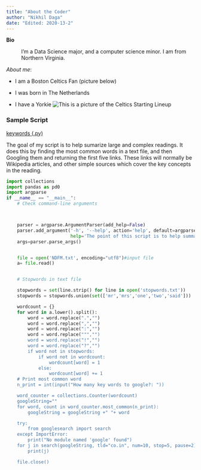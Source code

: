 ---
title: "About the Coder"
author: "Nikhil Daga"
date: "Edited: 2020-13-2"
---

**Bio**

: I'm a Data Science major, and a computer science minor. I am from Northern Virginia.

*About me*:

- I am a Boston Celtics Fan (picture below)

- I was born in The Netherlands

- I have a Yorkie
![This is a picture of the Celtics Starting Lineup](https://fadeawayworld.net/wp-content/uploads/2019/08/2B9D83F7-BE51-4D87-8766-18CE40D25036.jpeg?x19193)

### Sample Script
[keywords (.py)](scripts/keywords.py)

The goal of my script is to help sumarize large and complex readings. It does this by finding the most common words in a text file, and then Googling them and returning the first five links. These links will normally be Wikipedia articles, and other simple sources which cover the key concepts in the reading.

``` {python keywords, eval = FALSE}
import collections
import pandas as pd0
import argparse
if __name__ == "__main__":
    # Check command-line arguments



    parser = argparse.ArgumentParser(add_help=False)
    parser.add_argument('-h', '--help', action='help', default=argparse.SUPPRESS,
                        help='The point of this script is to help summarize long readings.It finds the most used words in a text and returns shorter and simpler articles which go over these concepts.')
    args=parser.parse_args()


    file = open('NDFM.txt', encoding="utf8")#input file
    a= file.read()


    # Stopwords in text file

    stopwords = set(line.strip() for line in open('stopwords.txt'))
    stopwords = stopwords.union(set(['mr','mrs','one','two','said']))

    wordcount = {}
    for word in a.lower().split():
        word = word.replace(".","")
        word = word.replace(",","")
        word = word.replace(":","")
        word = word.replace(""","")
        word = word.replace("!","")
        word = word.replace("?","")
        if word not in stopwords:
            if word not in wordcount:
                wordcount[word] = 1
            else:
                wordcount[word] += 1
    # Print most common word
    n_print = int(input("How many key words to google?: "))

    word_counter = collections.Counter(wordcount)
    googleString=""
    for word, count in word_counter.most_common(n_print):
        googleString = googleString +" "+ word

    try:
        from googlesearch import search
    except ImportError:
        print("No module named 'google' found")
    for j in search(googleString, tld="co.in", num=10, stop=5, pause=2):
        print(j)

    file.close()

```
